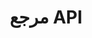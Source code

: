 ---
source-updated-at: 2025-05-16T04:52:11.000Z
translation-updated-at: 2025-06-02T19:56:04.571Z
title: مرجع API
description: مرجع API الخاص بـ Next.js لموجه الصفحات (Pages Router).
---
